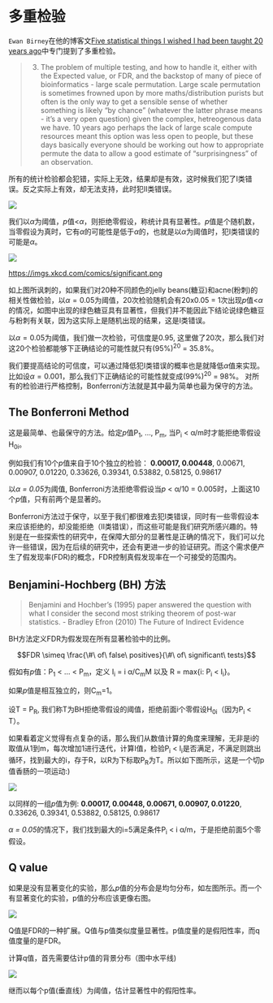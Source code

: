 # 多重检验

`Ewan Birney`在他的博客文[Five statistical things I wished I had been taught 20 years ago](http://genomeinformatician.blogspot.hk/2011/06/five-statistical-things-i-wished-i-had.html)中专门提到了多重检验。

>3. The problem of multiple testing, and how to handle it, either with the Expected value, or FDR, and the backstop of many of piece of bioinformatics - large scale permutation. Large scale permutation is sometimes frowned upon by more maths/distribution purists but often is the only way to get a sensible sense of whether something is likely "by chance" (whatever the latter phrase means - it's a very open question) given the complex, hetreogenous data we have. 10 years ago perhaps the lack of large scale compute resources meant this option was less open to people, but these days basically everyone should be working out how to appropriate permute the data to allow a good estimate of "surprisingness" of an observation.


<!--
+ many **thousands of** statistical tests are conducted
+ A substantial number of false positives may accumulate at the **_0.01_** confidence level as **_1%_** of sample differences will be significant even if **no changes in protein expression** exists between the two populations being tested
+ This accumlation of false positives is termed the multiple testing problem and is a general property of a confidence

Karp, N. (2007) Design and Analysis Issues in Quantitative Proteomics Studies, <http://www.mcponline.org/content/6/8/1354>.

---
-->

所有的统计检验都会犯错，实际上无效，结果却是有效，这时候我们犯了I类错误。反之实际上有效，却无法支持，此时犯II类错误。

![](figure/p_error.png)

我们以$\alpha$为阈值，*p*值<$\alpha$，则拒绝零假设，称统计具有显著性。*p*值是个随机数，当零假设为真时，它有$\alpha$的可能性是低于$\alpha$的，也就是以$\alpha$为阈值时，犯I类错误的可能是$\alpha$。


![](figure/significant.png)

<https://imgs.xkcd.com/comics/significant.png>

如上图所讽刺的，如果我们对20种不同颜色的jelly beans(糖豆)和acne(粉刺)的相关性做检验，以$\alpha = 0.05$为阈值，20次检验随机会有20x0.05 = 1次出现*p*值<$\alpha$的情况，如图中出现的绿色糖豆具有显著性，但我们并不能因此下结论说绿色糖豆与粉刺有关联，因为这实际上是随机出现的结果，这是I类错误。

以$\alpha=0.05$为阈值，我们做一次检验，可信度是0.95, 这里做了20次，那么我们对这20个检验都能够下正确结论的可能性就只有(95%)^20^ = 35.8%。

我们要提高结论的可信度，可以通过降低犯I类错误的概率也是就降低$\alpha$值来实现。比如设$\alpha=0.001$，那么我们下正确结论的可能性就变成(99%)^20^ = 98%。
对所有的检验进行严格控制，Bonferroni方法就是其中最为简单也最为保守的方法。

## The Bonferroni Method

这是最简单、也最保守的方法。给定*p*值P~1~, …, P~m~, 当P~i~ < α/m时才能拒绝零假设H~0i~。

例如我们有10个*p*值来自于10个独立的检验：
	__0.00017, 0.00448__, 0.00671, 0.00907, 0.01220, 
	0.33626, 0.39341, 0.53882, 0.58125, 0.98617 \


以*α = 0.05*为阈值, Bonferroni方法拒绝零假设当*p* < α/10 = 0.005时，上面这10个*p*值，只有前两个是显著的。


Bonferroni方法过于保守，以至于我们都很难去犯I类错误，同时有一些零假设本来应该拒绝的，却没能拒绝（II类错误），而这些可能是我们研究所感兴趣的。特别是在一些探索性的研究中，在保障大部分的显著性是正确的情况下，我们可以允许一些错误，因为在后续的研究中，还会有更进一步的验证研究。而这个需求便产生了假发现率(FDR)的概念，FDR控制真假发现率在一个可接受的范围内。

## Benjamini-Hochberg (BH) 方法

>
> Benjamini and Hochber’s (1995) paper answered the question with what 
> I consider the second most striking theorem of post-war statistics. - 
> Bradley Efron (2010) The Future of Indirect Evidence
>

BH方法定义FDR为假发现在所有显著检验中的比例。

$$FDR \simeq \frac{\#\ of\ false\ positives}{\#\ of\ significant\ tests}$$


假如有*p*值：P~1~ < … < P~m~，定义	I~i~ = i α/C~m~M 以及 R = max{i: P~i~ < I~i~}。

如果*p*值是相互独立的，则C~m~=1。

设T = P~R~, 我们称T为BH拒绝零假设的阈值，拒绝前面i个零假设H~0i~（因为P~i~ < T）。

如果看着定义觉得有点复杂的话，那么我们从数值计算的角度来理解，无非是i的取值从1到m，每次增加1进行迭代，计算I值，检验P~i~ < I~i~是否满足，不满足则跳出循环，找到最大的i，存于R，以R为下标取P~R~为T。所以如下图所示，这是一个切p值香肠的一项运动:)

![](figure/p_bonferroni.png)

以同样的一组*p*值为例: **0.00017, 0.00448, 0.00671, 0.00907, 0.01220**, 0.33626, 0.39341, 0.53882, 0.58125, 0.98617

*α = 0.05*的情况下，我们找到最大的i=5满足条件P~i~ < i α/m，于是拒绝前面5个零假设。


## Q value

如果是没有显著变化的实验，那么*p*值的分布会是均匀分布，如左图所示。而一个有显著变化的实验，p值的分布应该更像右图。

![](figure/qvalues1.png)

Q值是FDR的一种扩展。Q值与p值类似度量显著性。p值度量的是假阳性率，而q值度量的是FDR。

计算q值，首先需要估计p值的背景分布（图中水平线)

![](figure/qvalues3.png)


继而以每个p值(垂直线）为阈值，估计显著性中的假阳性率。

